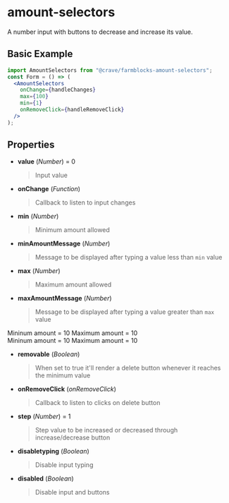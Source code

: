 

<Meta title="Form/AmountSelectors" />

# amount-selectors

A number input with buttons to decrease and increase its value.

## Basic Example

```jsx
import AmountSelectors from "@crave/farmblocks-amount-selectors";
const Form = () => (
  <AmountSelectors
    onChange={handleChanges}
    max={100}
    min={1}
    onRemoveClick={handleRemoveClick}
  />
);
```

## Properties

- **value** (_Number_) = 0
  > Input value
- **onChange** (_Function_)
  > Callback to listen to input changes

<Preview>
  <Story name="Basic">
    <Container>
      <AmountSelectors onChange={action("onChange")} />
    </Container>
  </Story>
</Preview>

- **min** (_Number_)
  > Minimum amount allowed
- **minAmountMessage** (_Number_)
  > Message to be displayed after typing a value less than `min` value
- **max** (_Number_)
  > Maximum amount allowed
- **maxAmountMessage** (_Number_)

  > Message to be displayed after typing a value greater than `max` value

<Preview>
  <Story name="Min and max amount">
    <div css="display: flex">
      <Container m={2}>
        Mininum amount = 10
        <AmountSelectors min={10} value={10} />
      </Container>
      <Container m={2}>
        Maximum amount = 10
        <AmountSelectors max={10} value={10} />
      </Container>
    </div>
  </Story>
  <Story name="Min and max amount with messages">
    <div css="display: flex">
      <Container m={2}>
        Mininum amount = 10
        <AmountSelectors min={10} value={9} />
      </Container>
      <Container m={2}>
        Maximum amount = 10
        <AmountSelectors max={10} value={11} />
      </Container>
    </div>
  </Story>
</Preview>

- **removable** (_Boolean_)
  > When set to true it'll render a delete button whenever it reaches the minimum value
- **onRemoveClick** (_onRemoveClick_)

  > Callback to listen to clicks on delete button

<Preview>
  <Story name="Removable">
    <Container>
      <AmountSelectors
        removable
        min={1}
        value={1}
        onRemoveClick={action("onRemoveClick")}
      />
    </Container>
  </Story>
</Preview>

- **step** (_Number_) = 1

  > Step value to be increased or decreased through increase/decrease button

<Preview>
  <Story name="Custom step">
    <Container>
      <AmountSelectors step={0.7} />
    </Container>
  </Story>
</Preview>

- **disabletyping** (_Boolean_)

  > Disable input typing

<Preview>
  <Story name="Disable typing">
    <Container>
      <AmountSelectors disableTyping />
    </Container>
  </Story>
</Preview>

- **disabled** (_Boolean_)

  > Disable input and buttons

<Preview>
  <Story name="Disabled">
    <Container>
      <AmountSelectors disabled />
    </Container>
  </Story>
</Preview>
